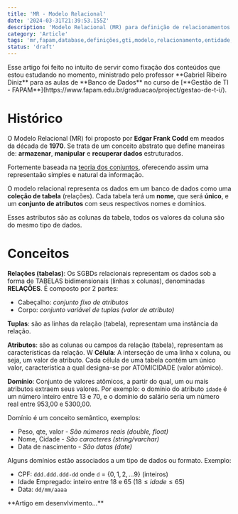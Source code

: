 ```yaml
---
title: 'MR - Modelo Relacional'
date: '2024-03-31T21:39:53.155Z'
description: 'Modelo Relacional (MR) para definição de relacionamentos de banco de dados. Transcrição do conteúdo passado em aula no curso de GTI 1º período, na FAPAM, pelo professor Gabriel Ribeiro Diniz.'
category: 'Article'
tags: 'mr,fapam,database,definições,gti,modelo,relacionamento,entidade,modelo-relacional,tabelas'
status: 'draft'
---
```



<Warn>
  Esse artigo foi feito no intuito de servir como fixação dos conteúdos que estou estudando no momento, ministrado pelo professor **Gabriel Ribeiro Diniz** para as aulas de **Banco de Dados** no curso de [**Gestão de TI - FAPAM**](https://www.fapam.edu.br/graduacao/project/gestao-de-t-i/).
</Warn>


# Histórico

O Modelo Relacional (MR) foi proposto por **Edgar Frank Codd** em meados da década de **1970**. Se trata de um conceito abstrato que define maneiras de: **armazenar**, **manipular** e **recuperar dados** estruturados.

Fortemente baseada na [teoria dos conjuntos](https://pt.wikipedia.org/wiki/Teoria_dos_conjuntos), oferecendo assim uma representaão simples e natural da informação.

O modelo relacional representa os dados em um banco de dados como uma **coleção de tabela** (relações). Cada tabela terá um **nome**, que será **único**, e um **conjunto de atributos** com seus respectivos nomes e domínios.

Esses astributos são as colunas da tabela, todos os valores da coluna são do mesmo tipo de dados.

# Conceitos

**Relações (tabelas)**: Os SGBDs relacionais representam os dados sob a forma de TABELAS bidimensionais (linhas x colunas), denominadas **RELAÇÕES**. É composto por 2 partes:
- Cabeçalho: _conjunto fixo de atributos_
- Corpo: _conjunto variável de tuplas (valor de atributo)_

**Tuplas**: são as linhas da relação (tabela), representam uma instância da relação.

**Atributos**: são as colunas ou campos da relação (tabela), representam as características da relação.
W
**Célula**: A interseção de uma linha x coluna, ou seja, um valor de atributo. Cada célula de uma tabela contém um único valor, característica a qual designa-se por ATOMICIDADE (valor atômico).

**Domínio**: Conjunto de valores atômicos, a partir do qual, um ou mais atributos extraem seus valores. Por exemplo: o domínio do atributo `idade` é um número inteiro entre 13 e 70, e o domínio do salário seria um número real entre 953,00 e 5300,00.

Domínio é um conceito semântico, exemplos:
- Peso, qte, valor - _São números reais (double, float)_
- Nome, Cidade - _São caracteres (string/varchar)_
- Data de nascimento - _São datas (date)_

Alguns domínios estão associados a um tipo de dados ou formato. Exemplo:
- CPF: `ddd.ddd.ddd-dd` onde `d` = $\{0, 1, 2, ...9\}$ (inteiros)
- Idade Empregado: inteiro entre 18 e 65 ($18 \leq idade \leq 65$)
- Data: `dd/mm/aaaa`

<Warn>
**Artigo em desenvlvimento...**
</Warn>
